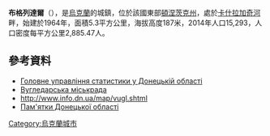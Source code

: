 {{coord|47|46|45|N|37|14|54|E|scale:30000|display=title}}

'''布格列達爾'''（{{lang-uk|Вугледар}}），是[[烏克蘭|烏克蘭]]的城鎮，位於該國東部[[頓涅茨克州|頓涅茨克州]]，處於[[卡什拉加奇河|卡什拉加奇河]]畔，始建於1964年，面積5.3平方公里，海拔高度187米，2014年人口15,293，人口密度每平方公里2,885.47人。

==參考資料==
*[http://donetskstat.gov.ua/statinform/chisl_ruh1.php?dn=0214 Головне управління статистики у Донецькій області] {{Wayback|url=http://donetskstat.gov.ua/statinform/chisl_ruh1.php?dn=0214 |date=20181120221215 }}
*[http://www.vugledar-rada.gov.ua/ Вугледарська міськрада] {{Wayback|url=http://www.vugledar-rada.gov.ua/ |date=20210129125650 }}
* http://www.info.dn.ua/map/vugl.shtml {{Wayback|url=http://www.info.dn.ua/map/vugl.shtml |date=20200811072315 }}
* [http://wikimediaukraine.wordpress.com/2012/06/12/donetsk/ Пам'ятки Донецької області] {{WebCite|url=https://www.webcitation.org/6CYhc69Qh?url=http://wikimediaukraine.wordpress.com/2012/06/12/donetsk/ |date=20121130102613 |dateformat=iso }}

{{Ukraine-geo-stub}}
[[Category:烏克蘭城市|Category:烏克蘭城市]]